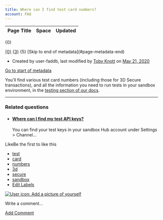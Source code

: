 ```yaml
---
title: Where can I find test card numbers?
account: FAQ 
---
```


<table class="aui"> <thead> <tr class="header"> <th class="search-result-title">Page Title</th> <th class="search-result-space">Space</th> <th class="search-result-date">Updated</th> </tr> </thead> </table> <p class="search-result-count">{0}</p> <tr class="search-result"> <td class="search-result-title"><a href="{1}" class="content-type-{2}"><span>{0}</span></a></td> <td class="search-result-space"><a class="space" href="/display/{4}/" title="{3}">{3}</a></td> <td class="search-result-date"><span class="date" title="{6}">{5}</span></td> </tr> [Skip to end of metadata](#page-metadata-end)

*   Created by user-faddb, last modified by [Toby Knott](    /display/~toby.knott
    ) on [May 21, 2020](/pages/diffpagesbyversion.action?pageId=721140&selectedPageVersions=2&selectedPageVersions=3 "Show changes")

[Go to start of metadata](#page-metadata-start)

You'll find various test card numbers (including those for 3D Secure transactions), and all the information you need to run tests in your sandbox environment, in the [testing section of our docs](/display/DOCS/Testing).

* * *

### Related questions

*   #### [Where can I find my test API keys?](/pages/viewpage.action?pageId=720947)
    
    You can find your test keys in your sandbox Hub account under Settings > Channel...

LikeBe the first to like this

*   [test](/label/FAQ/test)
*   [card](/label/FAQ/card)
*   [numbers](/label/FAQ/numbers)
*   [3d](/label/FAQ/3d)
*   [secure](/label/FAQ/secure)
*   [sandbox](/label/FAQ/sandbox)
*   [Edit Labels](# "Edit Labels (Type 'l')")

[![User icon: Add a picture of yourself](/s/en_GB/7901/abf7b35644d5a5d1d7e4b0969a83e8eb2b569fb5/_/images/icons/profilepics/add_profile_pic.svg)](/users/profile/editmyprofilepicture.action)

Write a comment…

[Add Comment](/pages/viewpage.action?pageId=721140&showComments=true&showCommentArea=true#addcomment)

